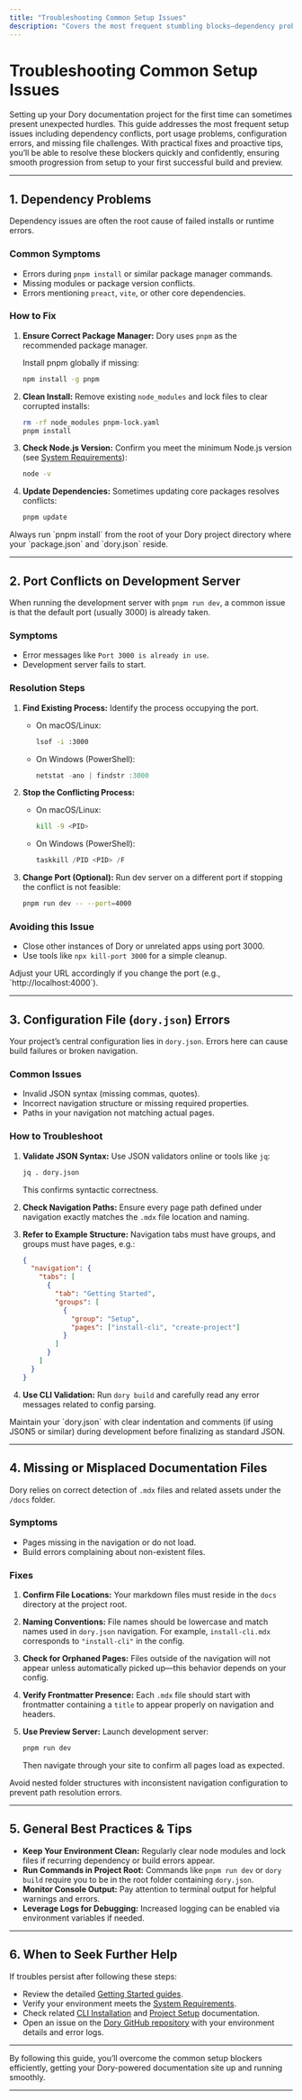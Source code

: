 ```yaml
---
title: "Troubleshooting Common Setup Issues"
description: "Covers the most frequent stumbling blocks—dependency problems, port conflicts, config errors, and missing files—plus actionable fixes. Reduces frustration during first-time setup."
---
```


# Troubleshooting Common Setup Issues

Setting up your Dory documentation project for the first time can sometimes present unexpected hurdles. This guide addresses the most frequent setup issues including dependency conflicts, port usage problems, configuration errors, and missing file challenges. With practical fixes and proactive tips, you’ll be able to resolve these blockers quickly and confidently, ensuring smooth progression from setup to your first successful build and preview.

---

## 1. Dependency Problems

Dependency issues are often the root cause of failed installs or runtime errors.

### Common Symptoms
- Errors during `pnpm install` or similar package manager commands.
- Missing modules or package version conflicts.
- Errors mentioning `preact`, `vite`, or other core dependencies.

### How to Fix
1. **Ensure Correct Package Manager:**
   Dory uses `pnpm` as the recommended package manager.

   Install pnpm globally if missing:
   ```bash
   npm install -g pnpm
   ```

2. **Clean Install:**
   Remove existing `node_modules` and lock files to clear corrupted installs:
   ```bash
   rm -rf node_modules pnpm-lock.yaml
   pnpm install
   ```

3. **Check Node.js Version:**
   Confirm you meet the minimum Node.js version (see [System Requirements](/getting-started/prerequisites-installation/system-requirements)):
   ```bash
   node -v
   ```

4. **Update Dependencies:**
   Sometimes updating core packages resolves conflicts:
   ```bash
   pnpm update
   ```

<Tip>
Always run `pnpm install` from the root of your Dory project directory where your `package.json` and `dory.json` reside.
</Tip>

---

## 2. Port Conflicts on Development Server

When running the development server with `pnpm run dev`, a common issue is that the default port (usually 3000) is already taken.

### Symptoms
- Error messages like `Port 3000 is already in use`.
- Development server fails to start.

### Resolution Steps
1. **Find Existing Process:**
   Identify the process occupying the port.

   - On macOS/Linux:
     ```bash
     lsof -i :3000
     ```
   - On Windows (PowerShell):
     ```powershell
     netstat -ano | findstr :3000
     ```

2. **Stop the Conflicting Process:**
   - On macOS/Linux:
     ```bash
     kill -9 <PID>
     ```
   - On Windows (PowerShell):
     ```powershell
     taskkill /PID <PID> /F
     ```

3. **Change Port (Optional):**
   Run dev server on a different port if stopping the conflict is not feasible:
   ```bash
   pnpm run dev -- --port=4000
   ```

### Avoiding this Issue
- Close other instances of Dory or unrelated apps using port 3000.
- Use tools like `npx kill-port 3000` for a simple cleanup.

<Note>
Adjust your URL accordingly if you change the port (e.g., `http://localhost:4000`).
</Note>

---

## 3. Configuration File (`dory.json`) Errors

Your project’s central configuration lies in `dory.json`. Errors here can cause build failures or broken navigation.

### Common Issues
- Invalid JSON syntax (missing commas, quotes).
- Incorrect navigation structure or missing required properties.
- Paths in your navigation not matching actual pages.

### How to Troubleshoot
1. **Validate JSON Syntax:**
   Use JSON validators online or tools like `jq`:
   ```bash
   jq . dory.json
   ```
   This confirms syntactic correctness.

2. **Check Navigation Paths:**
   Ensure every page path defined under navigation exactly matches the `.mdx` file location and naming.

3. **Refer to Example Structure:**
   Navigation tabs must have groups, and groups must have pages, e.g.:
   ```json
   {
     "navigation": {
       "tabs": [
         {
           "tab": "Getting Started",
           "groups": [
             {
               "group": "Setup",
               "pages": ["install-cli", "create-project"]
             }
           ]
         }
       ]
     }
   }
   ```

4. **Use CLI Validation:**
   Run `dory build` and carefully read any error messages related to config parsing.

<Tip>
Maintain your `dory.json` with clear indentation and comments (if using JSON5 or similar) during development before finalizing as standard JSON.
</Tip>

---

## 4. Missing or Misplaced Documentation Files

Dory relies on correct detection of `.mdx` files and related assets under the `/docs` folder.

### Symptoms
- Pages missing in the navigation or do not load.
- Build errors complaining about non-existent files.

### Fixes
1. **Confirm File Locations:**
   Your markdown files must reside in the `docs` directory at the project root.

2. **Naming Conventions:**
   File names should be lowercase and match names used in `dory.json` navigation. For example, `install-cli.mdx` corresponds to `"install-cli"` in the config.

3. **Check for Orphaned Pages:**
   Files outside of the navigation will not appear unless automatically picked up—this behavior depends on your config.

4. **Verify Frontmatter Presence:**
   Each `.mdx` file should start with frontmatter containing a `title` to appear properly on navigation and headers.

5. **Use Preview Server:**
   Launch development server:
   ```bash
   pnpm run dev
   ```
   Then navigate through your site to confirm all pages load as expected.

<Warning>
Avoid nested folder structures with inconsistent navigation configuration to prevent path resolution errors.
</Warning>

---

## 5. General Best Practices & Tips

- **Keep Your Environment Clean:** Regularly clear node modules and lock files if recurring dependency or build errors appear.
- **Run Commands in Project Root:** Commands like `pnpm run dev` or `dory build` require you to be in the root folder containing `dory.json`.
- **Monitor Console Output:** Pay attention to terminal output for helpful warnings and errors.
- **Leverage Logs for Debugging:** Increased logging can be enabled via environment variables if needed.

---

## 6. When to Seek Further Help

If troubles persist after following these steps:

- Review the detailed [Getting Started guides](/getting-started).
- Verify your environment meets the [System Requirements](/getting-started/prerequisites-installation/system-requirements).
- Check related [CLI Installation](/getting-started/prerequisites-installation/install-cli) and [Project Setup](/getting-started/project-setup/create-project) documentation.
- Open an issue on the [Dory GitHub repository](https://github.com/clidey/dory) with your environment details and error logs.

---

By following this guide, you’ll overcome the common setup blockers efficiently, getting your Dory-powered documentation site up and running smoothly.

---